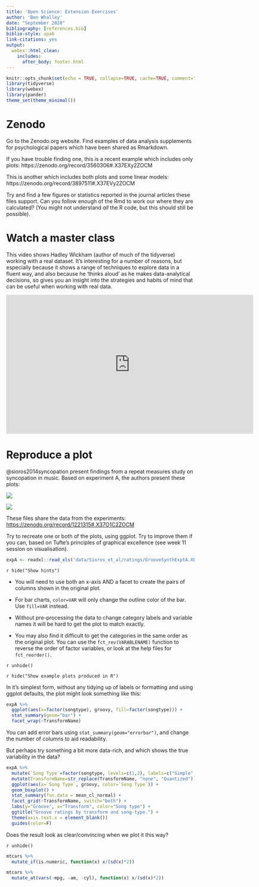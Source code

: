 ```yaml
---
title: 'Open Science: Extension Exercises'
author: 'Ben Whalley'
date: "September 2020"
bibliography: [references.bib]
biblio-style: apa6
link-citations: yes
output: 
  webex::html_clean:
    includes:
      after_body: footer.html
---
```



```r
knitr::opts_chunk$set(echo = TRUE, collapse=TRUE, cache=TRUE, comment=">", message=FALSE)
library(tidyverse)
library(webex)
library(pander)
theme_set(theme_minimal())
```



# Zenodo


:::{.exercise}

Go to the Zenodo.org website. Find examples of data analysis supplements for psychological papers which
have been shared as Rmarkdown.

If you have trouble finding one, this is a recent example which includes only plots: https://zenodo.org/record/3560306#.X37EXy2ZOCM

This is another which includes both plots and some linear models: https://zenodo.org/record/3897511#.X37EVy2ZOCM

Try and find a few figures or statistics reported in the journal articles these files support. Can you follow enough of the Rmd to work our where they are calculated? (You might not understand _all_ the R code, but this should still be possible).

:::




# Watch a master class

This video shows Hadley Wickham (author of much of the tidyverse) working with a real dataset. It's interesting for a number of reasons, but especially because it shows a range of techniques to explore data in a fluent way, and also because he 'thinks aloud' as he makes data-analytical decisions, so gives you an insight into the strategies and habits of mind that can be useful when working with real data.


<iframe width="662" height="372" src="https://www.youtube.com/embed/go5Au01Jrvs" frameborder="0" allow="accelerometer; autoplay; clipboard-write; encrypted-media; gyroscope; picture-in-picture" allowfullscreen></iframe>






# Reproduce a plot

:::{.exercise}

@sioros2014syncopation present findings from a repeat measures study on syncopation in music. Based on experiment A, the authors present these plots:

![](media/groove-fig2.jpg)

![](media/groove-fig3.jpg)


These files share the data from the experiments: <https://zenodo.org/record/1221315#.X37O1C2ZOCM>

Try to recreate one or both of the plots, using ggplot. Try to improve them if you can, based on
Tufte's  principles of graphical excellence (see week 11 session on visualisation).


```r
expA <- readxl::read_xls('data/Sioros_et_al/ratings/GrooveSynthExptA.XLS')
```

`r hide("Show hints")`

- You will need to use both an x-axis AND a facet to create the pairs of columns shown in the original plot.

- For bar charts, `color=VAR` will only change the outline color of the bar. Use `fill=VAR` instead.
- Without pre-processing the data to change category labels and variable names it 
will be hard to get the plot to match exactly.

- You may also find it difficult to get the categories in the same order as the original plot. You can use the `fct_rev(VARABLENAME)` function to reverse the order of factor variables, or look at the help files for 
`fct_reorder()`.

`r unhide()`


`r hide("Show example plots produced in R")`

In it's simplest form, without any tidying up of labels or formatting and using ggplot defaults, the plot might look something like this:


```r
expA %>% 
  ggplot(aes(x=factor(songtype), groovy, fill=factor(songtype))) + 
  stat_summary(geom="bar") + 
  facet_wrap(~TransformName)
```


You can add error bars using `stat_summary(geom="errorbar")`, and change the number of columns to aid readability.  

But perhaps try something a bit more data-rich, and which shows the true variability in the data?


```r
expA %>% 
  mutate(`Song Type`=factor(songtype, levels=c(1,2), labels=c("Simple", "Complex"))) %>% 
  mutate(TransformName=str_replace(TransformName, "none", "Quantized")) %>% 
  ggplot(aes(x=`Song Type`, groovy, color=`Song Type`)) + 
  geom_boxplot() +
  stat_summary(fun.data = mean_cl_normal) + 
  facet_grid(~TransformName, switch="both") + 
  labs(y="Groove", x="Transform", color="Song type") +
  ggtitle("Groove ratings by transform and song-type.") +
  theme(axis.text.x = element_blank())
  guides(color=F)
```
Does the result look as clear/convincing when we plot it this way?

`r unhide()`


:::




```r
mtcars %>% 
  mutate_if(is.numeric, function(x) x/(sd(x)*2))

mtcars %>% 
  mutate_at(vars(-mpg, -am, -cyl), function(x) x/(sd(x)*2))

```





